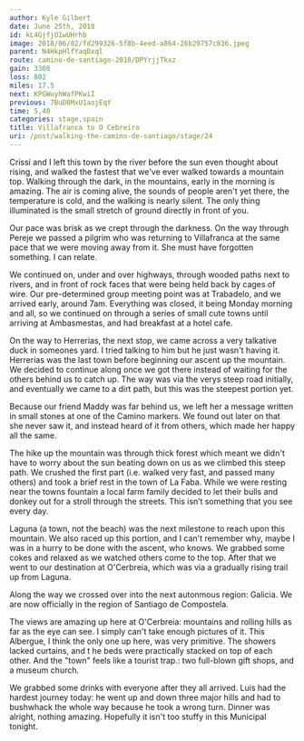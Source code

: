 ```yaml
---
author: Kyle Gilbert
date: June 25th, 2018
id: kL4GjfjO1wUHrhb
image: 2018/06/02/fd299326-5f8b-4eed-a864-26b29757c836.jpeg
parent: N4HkpHlfYaqDxql
route: camino-de-santiago-2018/DPYrjjTkxz
gain: 3308
loss: 802
miles: 17.5
next: KPGWuyhWafPKwiI
previous: 7BuD0MxU1aojEqY
time: 5,40
categories: stage,spain
title: Villafranca to O Cebreiro
uri: /post/walking-the-camino-de-santiago/stage/24
---
```


<Stats />

<Route />

Crissi and I left this town by the river before the sun even thought about
rising, and walked the fastest that we've ever walked towards a mountain top.
Walking through the dark, in the mountains, early in the morning is amazing.
The air is coming alive, the sounds of people aren't yet there, the temperature
is cold, and the walking is nearly silent. The only thing illuminated is the
small stretch of ground directly in front of you.

Our pace was brisk as we crept through the darkness. On the way through
Pereje we passed a pilgrim who was returning to Villafranca at the same pace
that we were moving away from it. She must have forgotten something. I can relate.

We continued on, under and over highways, through wooded paths next to rivers,
and in front of rock faces that were being held back by cages of wire. Our
pre-determined group meeting point was at Trabadelo, and we arrived early,
around 7am. Everything was closed, it being Monday morning and all, so we
continued on through a series of small cute towns until arriving at Ambasmestas,
and had breakfast at a hotel cafe.

On the way to Herrerias, the next stop, we came across a very talkative duck in
someones yard. I tried talking to him but he just wasn't having it. Herrerias
was the last town before beginning our ascent up the mountain. We decided to
continue along once we got there instead of waiting for the others behind us to
catch up. The way was via the verys steep road initially, and eventually we
came to a dirt path, but this was the steepest portion yet.

Because our friend Maddy was far behind us, we left her a message written in
small stones at one of the Camino markers. We found out later on that she never
saw it, and instead heard of it from others, which made her happy all the same.

The hike up the mountain was through thick forest which meant we didn't have to
worry about the sun beating down on us as we climbed this steep path. We crushed
the first part (i.e. walked very fast, and passed many others) and took a brief
rest in the town of La Faba. While we were resting near the towns fountain a
local farm family decided to let their bulls and donkey out for a stroll
through the streets. This isn’t something that you see every day.

Laguna (a town, not the beach) was the next milestone to reach upon this
mountain. We also raced up this portion, and I can't remember why, maybe I was
in a hurry to be done with the ascent, who knows. We grabbed some cokes and
relaxed as we watched others come to the top. After that we went to our
destination at O'Cerbreia, which was via a gradually rising trail up from Laguna.

Along the way we crossed over into the next autonmous region: Galicia. We are
now officially in the region of Santiago de Compostela.

The views are amazing up here at O'Cerbreia: mountains and rolling hills as far
as the eye can see. I simply can't take enough pictures of it. This Albergue, I
think the only one up here, was very primitive. The showers lacked curtains, and t
he beds were practically stacked on top of each other. And the "town" feels like
a tourist trap.: two full-blown gift shops, and a museum church.

We grabbed some drinks with everyone after they all arrived. Luis had the
hardest journey today: he went up and down three major hills and had to
bushwhack the whole way because he took a wrong turn. Dinner was alright,
nothing amazing. Hopefully it isn't too stuffy in this Municipal tonight.

